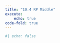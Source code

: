 ```yaml
---
title: "10.4 RP Middle"
execute: 
    echo: true
code-fold: true
---
```



```r
#| echo: false




```